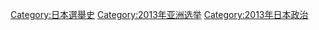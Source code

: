 [[Category:日本選舉史|Category:日本選舉史]]
[[Category:2013年亚洲选举|Category:2013年亚洲选举]]
[[Category:2013年日本政治|Category:2013年日本政治]]